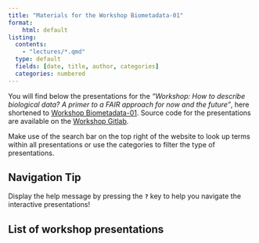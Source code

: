 ```yaml
---
title: "Materials for the Workshop Biometadata-01"
format:
    html: default
listing:
  contents:
    - "lectures/*.qmd"
  type: default
  fields: [date, title, author, categories]
  categories: numbered
---
```


You will find below the presentations for the _"Workshop: How to describe biological data? A primer to a FAIR approach for now and the future"_, here shortened to [Workshop Biometadata-01](https://biometadata-01.sciencesconf.org/). Source code for the presentations are available on the [Workshop Gitlab](https://git.rwth-aachen.de/clavellab/workshop-biometadata-01).

Make use of the search bar on the top right of the website to look up terms within all presentations or use the categories to filter the type of presentations.

::: {.callout-tip appearance="simple"}
## Navigation Tip
Display the help message by pressing the **`?`** key to help you navigate the interactive presentations!
:::

## List of workshop presentations